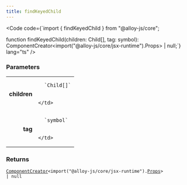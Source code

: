 ```yaml
---
title: findKeyedChild
---
```







<Code code={`import { findKeyedChild } from "@alloy-js/core";

function findKeyedChild(children: Child[], tag: symbol): ComponentCreator<import("@alloy-js/core/jsx-runtime").Props> | null;`} lang="ts" />

### Parameters

<table>
  <tr>
    <td style="text-align: right;font-weight: bold;">children</td>
    <td>
    
      `Child[]`
      
      
    </td>
  </tr>
  <tr>
    <td style="text-align: right;font-weight: bold;">tag</td>
    <td>
    
      `symbol`
      
      
    </td>
  </tr>
</table>



### Returns

<code><a href="../../types/componentcreator/">ComponentCreator</a>&lt;import("@alloy-js/core/jsx-runtime").<a href="../../types/props/">Props</a>> | null</code>








